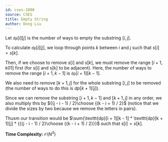 ```yaml
---
id: cses-1080
source: CSES
title: Empty String
author: Dong Liu
---
```


Let $\texttt{dp}[i][j]$ is the number of ways to empty the substring $[i, j]$.

To calculate $\texttt{dp}[i][j]$, we loop through points $k$ between $i$ and $j$ such that $s[i] = s[k]$.

Then, if we choose to remove $s[i]$ and $s[k]$, we must remove the range $[i + 1, k 0 1]$ first (for s[i] and s[k] to be adjacent). Here, the number of ways to remove the range $[i + 1, k - 1]$ is $\texttt{dp}[i + 1][k - 1]$.

We also need to remove $[k + 1, j]$ for the whole substring $[i, j]$ to be removed (the number of ways to do this is $dp[k + 1][j]$).

Since we can remove the substring $[i + 1, k - 1]$ and $[k + 1, j]$ in any order, we also multiply this by ${(j - i - 1) / 2}\choose {(k - i + 1) / 2}$ (notice that we divide the sizes by two because we remove the letters in pairs).

Thusm our transition would be $\sum{\texttt{dp}[i + 1][k - 1] * \texttt{dp}[k + 1][j] * {{(j - i - 1) / 2}\choose {(k - i + 1) / 2}}}$ such that $s[i] = s[k]$.

**Time Complexity:** $\mathcal{O}(N^3)$

<!-- todo: add code -->
